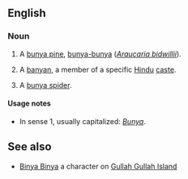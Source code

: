 ==English==

===Noun===
{{en-noun}}

# A [[bunya pine]], [[bunya-bunya]] (''[[w:Araucaria bidwillii|Araucaria bidwillii]]'').
# {{dated|Indian English}} A [[banyan]], a member of a specific [[Hindu]] [[caste]].
# {{rare}} A [[bunya spider]].

====Usage notes====
*In sense 1, usually capitalized: ''[[Bunya]]''.

==See also==
*[[Binya Binya]] a character on [[Gullah Gullah Island]]